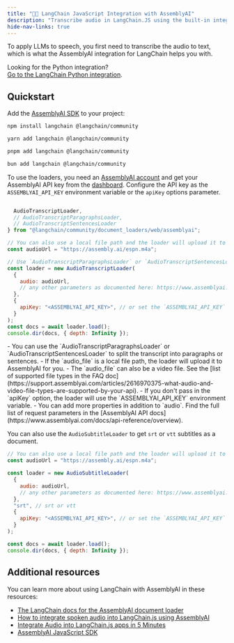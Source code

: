 ```yaml
---
title: "🦜️🔗 LangChain JavaScript Integration with AssemblyAI"
description: "Transcribe audio in LangChain.JS using the built-in integration with AssemblyAI."
hide-nav-links: true
---
```


To apply LLMs to speech, you first need to transcribe the audio to text, which is what the AssemblyAI integration for LangChain helps you with.

<Note>

Looking for the Python integration?<br />
[Go to the LangChain Python integration](python).

</Note>

## Quickstart

Add the [AssemblyAI SDK](https://github.com/AssemblyAI/assemblyai-node-sdk) to your project:

<Tabs>
  <Tab title="npm">

```bash
npm install langchain @langchain/community
```

  </Tab>
  <Tab title="yarn">

```bash
yarn add langchain @langchain/community
```

  </Tab>
  <Tab title="pnpm">

```bash
pnpm add langchain @langchain/community
```

  </Tab>
  <Tab title="bun">

```bash
bun add langchain @langchain/community
```

  </Tab>
</Tabs>

To use the loaders, you need an [AssemblyAI account](https://www.assemblyai.com/dashboard/signup) and get your AssemblyAI API key from the [dashboard](https://www.assemblyai.com/app/api-keys).
Configure the API key as the `ASSEMBLYAI_API_KEY` environment variable or the `apiKey` options parameter.

```javascript

  AudioTranscriptLoader,
  // AudioTranscriptParagraphsLoader,
  // AudioTranscriptSentencesLoader
} from "@langchain/community/document_loaders/web/assemblyai";

// You can also use a local file path and the loader will upload it to AssemblyAI for you.
const audioUrl = "https://assembly.ai/espn.m4a";

// Use `AudioTranscriptParagraphsLoader` or `AudioTranscriptSentencesLoader` for splitting the transcript into paragraphs or sentences
const loader = new AudioTranscriptLoader(
  {
    audio: audioUrl,
    // any other parameters as documented here: https://www.assemblyai.com/docs/api-reference/transcript#create-a-transcript
  },
  {
    apiKey: "<ASSEMBLYAI_API_KEY>", // or set the `ASSEMBLYAI_API_KEY` env variable
  }
);
const docs = await loader.load();
console.dir(docs, { depth: Infinity });
```

<Info>
  - You can use the `AudioTranscriptParagraphsLoader` or
  `AudioTranscriptSentencesLoader` to split the transcript into paragraphs or
  sentences. - If the `audio_file` is a local file path, the loader will upload
  it to AssemblyAI for you. - The `audio_file` can also be a video file. See the
  [list of supported file types in the FAQ
  doc](https://support.assemblyai.com/articles/2616970375-what-audio-and-video-file-types-are-supported-by-your-api).
  - If you don't pass in the `apiKey` option, the loader will use the
  `ASSEMBLYAI_API_KEY` environment variable. - You can add more properties in
  addition to `audio`. Find the full list of request parameters in the
  [AssemblyAI API docs](https://www.assemblyai.com/docs/api-reference/overview).
</Info>

<br />

You can also use the `AudioSubtitleLoader` to get `srt` or `vtt` subtitles as a document.

```javascript
// You can also use a local file path and the loader will upload it to AssemblyAI for you.
const audioUrl = "https://assembly.ai/espn.m4a";

const loader = new AudioSubtitleLoader(
  {
    audio: audioUrl,
    // any other parameters as documented here: https://www.assemblyai.com/docs/api-reference/transcript#create-a-transcript
  },
  "srt", // srt or vtt
  {
    apiKey: "<ASSEMBLYAI_API_KEY>", // or set the `ASSEMBLYAI_API_KEY` env variable
  }
);

const docs = await loader.load();
console.dir(docs, { depth: Infinity });
```

## Additional resources

You can learn more about using LangChain with AssemblyAI in these resources:

- [The LangChain docs for the AssemblyAI document loader](https://js.langchain.com/docs/integrations/document_loaders/web_loaders/assemblyai_audio_transcription)
- [How to integrate spoken audio into LangChain.js using AssemblyAI](https://www.assemblyai.com/blog/integrate-audio-langchainjs/)
- [Integrate Audio into LangChain.js apps in 5 Minutes](https://www.youtube.com/watch?v=hNpUSaYZIzs)
- [AssemblyAI JavaScript SDK](https://github.com/AssemblyAI/assemblyai-node-sdk)
